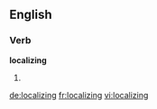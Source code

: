 ==English==

===Verb===
'''localizing'''

# {{present participle of|localize}}

[[de:localizing]]
[[fr:localizing]]
[[vi:localizing]]